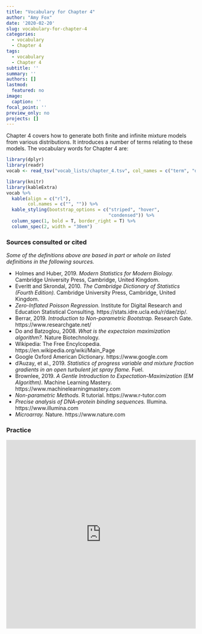 ```yaml
---
title: "Vocabulary for Chapter 4"
author: "Amy Fox"
date: '2020-02-20'
slug: vocabulary-for-chapter-4
categories:
  - vocabulary
  - Chapter 4
tags:
  - vocabulary
  - Chapter 4
subtitle: ''
summary: ''
authors: []
lastmod: 
  featured: no
image:
  caption: ''
focal_point: ''
preview_only: no
projects: []
---
```

  
Chapter 4 covers how to generate both finite and infinite mixture models from various distributions. It introduces a number of terms relating to these models. The vocabulary words for Chapter 4 are: 
  
```r
library(dplyr)
library(readr)
vocab <- read_tsv("vocab_lists/chapter_4.tsv", col_names = c("term", "definition"))
```

```r
library(knitr)
library(kableExtra)
vocab %>% 
  kable(align = c("rl"), 
        col.names = c("", "")) %>% 
  kable_styling(bootstrap_options = c("striped", "hover",
                                      "condensed")) %>% 
  column_spec(1, bold = T, border_right = T) %>%
  column_spec(2, width = "30em")
```

### Sources consulted or cited 

*Some of the definitions above are based in part or whole on listed definitions 
in the following sources.*
  
  - Holmes and Huber, 2019. *Modern Statistics for Modern Biology.* Cambridge University Press, 
Cambridge, United Kingdom.
- Everitt and Skrondal, 2010. *The Cambridge Dictionary of Statistics (Fourth Edition).* Cambridge University Press, Cambridge, United Kingdom.
- *Zero-Inflated Poisson Regression.* Institute for Digital Research and Education Statistical Consulting. https://stats.idre.ucla.edu/r/dae/zip/.
- Berrar, 2019. *Introduction to Non-parametric Bootstrap.* Research Gate. https://www.researchgate.net/
- Do and Batzoglou, 2008. *What is the expectaion maximization algorithm?.* Nature Biotechnology. 
- Wikipedia: The Free Encylcopedia. https://en.wikipedia.org/wiki/Main_Page
- Google Oxford American Dictionary. https://www.google.com
- d'Auzay, et al., 2019. *Statistics of progress variable and mixture fraction gradients in an open turbulent jet spray flame.* Fuel.
- Brownlee, 2019. *A Gentle Introduction to Expectation-Maximization (EM Algorithm).* Machine Learning Mastery. https://www.machinelearningmastery.com 
- *Non-parametric Methods.* R tutorial. https://www.r-tutor.com
- *Precise analysis of DNA–protein binding sequences.* Illumina. https://www.illumina.com
- *Microarray.* Nature. https://www.nature.com


### Practice

<iframe src="https://quizlet.com/485299672/match/embed?i=2r4ib&x=1jj1" height="500" width="100%" style="border:0"></iframe>